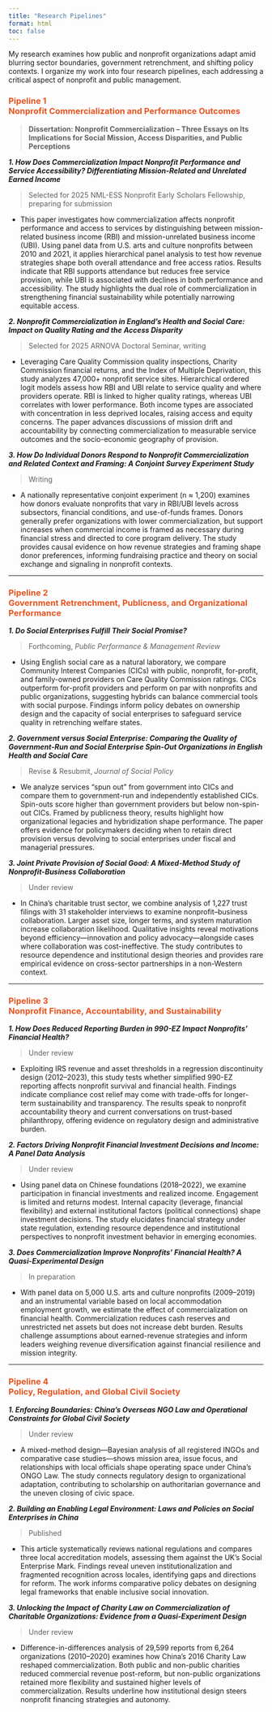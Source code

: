```yaml
---
title: "Research Pipelines"
format: html
toc: false
---
```



<style>
.subtitle {
  font-size: 0.9em;
  font-weight: bold;
  display: block;
  margin-top: 0.4em;
}
.pipeline-title {
  color: #e95420; /* thematic highlight color */
  font-weight: bold;
}
</style>

My research examines how public and nonprofit organizations adapt amid blurring sector boundaries, 
government retrenchment, and shifting policy contexts. I organize my work into four research pipelines, 
each addressing a critical aspect of nonprofit and public management.

### <span class="pipeline-title">Pipeline 1<br>Nonprofit Commercialization and Performance Outcomes</span>

>**Dissertation: Nonprofit Commercialization – Three Essays on Its Implications for Social Mission, Access Disparities, and Public Perceptions**

***1. How Does Commercialization Impact Nonprofit Performance and Service Accessibility? Differentiating Mission-Related and Unrelated Earned Income***  

> Selected for 2025 NML-ESS Nonprofit Early Scholars Fellowship, preparing for submission 

- This paper investigates how commercialization affects nonprofit performance and access to services by distinguishing between mission-related business income (RBI) and mission-unrelated business income (UBI). Using panel data from U.S. arts and culture nonprofits between 2010 and 2021, it applies hierarchical panel analysis to test how revenue strategies shape both overall attendance and free access ratios. Results indicate that RBI supports attendance but reduces free service provision, while UBI is associated with declines in both performance and accessibility. The study highlights the dual role of commercialization in strengthening financial sustainability while potentially narrowing equitable access.

***2. Nonprofit Commercialization in England’s Health and Social Care: Impact on Quality Rating and the Access Disparity***  

> Selected for 2025 ARNOVA Doctoral Seminar, writing

- Leveraging Care Quality Commission quality inspections, Charity Commission financial returns, and the Index of Multiple Deprivation, this study analyzes 47,000+ nonprofit service sites. Hierarchical ordered logit models assess how RBI and UBI relate to service quality and where providers operate. RBI is linked to higher quality ratings, whereas UBI correlates with lower performance. Both income types are associated with concentration in less deprived locales, raising access and equity concerns. The paper advances discussions of mission drift and accountability by connecting commercialization to measurable service outcomes and the socio-economic geography of provision.

***3. How Do Individual Donors Respond to Nonprofit Commercialization and Related Context and Framing: A Conjoint Survey Experiment Study***  

> Writing

- A nationally representative conjoint experiment (n ≈ 1,200) examines how donors evaluate nonprofits that vary in RBI/UBI levels across subsectors, financial conditions, and use-of-funds frames. Donors generally prefer organizations with lower commercialization, but support increases when commercial income is framed as necessary during financial stress and directed to core program delivery. The study provides causal evidence on how revenue strategies and framing shape donor preferences, informing fundraising practice and theory on social exchange and signaling in nonprofit contexts.

---

### <span class="pipeline-title">Pipeline 2<br>Government Retrenchment, Publicness, and Organizational Performance</span>

***1. Do Social Enterprises Fulfill Their Social Promise?***  

> Forthcoming, *Public Performance & Management Review*

- Using English social care as a natural laboratory, we compare Community Interest Companies (CICs) with public, nonprofit, for-profit, and family-owned providers on Care Quality Commission ratings. CICs outperform for-profit providers and perform on par with nonprofits and public organizations, suggesting hybrids can balance commercial tools with social purpose. Findings inform policy debates on ownership design and the capacity of social enterprises to safeguard service quality in retrenching welfare states.

***2. Government versus Social Enterprise: Comparing the Quality of Government-Run and Social Enterprise Spin-Out Organizations in English Health and Social Care***  

> Revise & Resubmit, *Journal of Social Policy*

- We analyze services “spun out” from government into CICs and compare them to government-run and independently established CICs. Spin-outs score higher than government providers but below non-spin-out CICs. Framed by publicness theory, results highlight how organizational legacies and hybridization shape performance. The paper offers evidence for policymakers deciding when to retain direct provision versus devolving to social enterprises under fiscal and managerial pressures.

***3. Joint Private Provision of Social Good: A Mixed-Method Study of Nonprofit-Business Collaboration***  

> Under review

- In China’s charitable trust sector, we combine analysis of 1,227 trust filings with 31 stakeholder interviews to examine nonprofit–business collaboration. Larger asset size, longer terms, and system maturation increase collaboration likelihood. Qualitative insights reveal motivations beyond efficiency—innovation and policy advocacy—alongside cases where collaboration was cost-ineffective. The study contributes to resource dependence and institutional design theories and provides rare empirical evidence on cross-sector partnerships in a non-Western context.

---

### <span class="pipeline-title">Pipeline 3<br>Nonprofit Finance, Accountability, and Sustainability</span>

***1. How Does Reduced Reporting Burden in 990-EZ Impact Nonprofits’ Financial Health?***  

> Under review

- Exploiting IRS revenue and asset thresholds in a regression discontinuity design (2012–2023), this study tests whether simplified 990-EZ reporting affects nonprofit survival and financial health. Findings indicate compliance cost relief may come with trade-offs for longer-term sustainability and transparency. The results speak to nonprofit accountability theory and current conversations on trust-based philanthropy, offering evidence on regulatory design and administrative burden.

***2. Factors Driving Nonprofit Financial Investment Decisions and Income: A Panel Data Analysis***  

> Under review

- Using panel data on Chinese foundations (2018–2022), we examine participation in financial investments and realized income. Engagement is limited and returns modest. Internal capacity (leverage, financial flexibility) and external institutional factors (political connections) shape investment decisions. The study elucidates financial strategy under state regulation, extending resource dependence and institutional perspectives to nonprofit investment behavior in emerging economies.

***3. Does Commercialization Improve Nonprofits’ Financial Health? A Quasi-Experimental Design***  

> In preparation

- With panel data on 5,000 U.S. arts and culture nonprofits (2009–2019) and an instrumental variable based on local accommodation employment growth, we estimate the effect of commercialization on financial health. Commercialization reduces cash reserves and unrestricted net assets but does not increase debt burden. Results challenge assumptions about earned-revenue strategies and inform leaders weighing revenue diversification against financial resilience and mission integrity.

---

### <span class="pipeline-title">Pipeline 4<br>Policy, Regulation, and Global Civil Society</span>

***1. Enforcing Boundaries: China’s Overseas NGO Law and Operational Constraints for Global Civil Society***  

> Under review

- A mixed-method design—Bayesian analysis of all registered INGOs and comparative case studies—shows mission area, issue focus, and relationships with local officials shape operating space under China’s ONGO Law. The study connects regulatory design to organizational adaptation, contributing to scholarship on authoritarian governance and the uneven closing of civic space.

***2. Building an Enabling Legal Environment: Laws and Policies on Social Enterprises in China***  

> Published

- This article systematically reviews national regulations and compares three local accreditation models, assessing them against the UK’s Social Enterprise Mark. Findings reveal uneven institutionalization and fragmented recognition across locales, identifying gaps and directions for reform. The work informs comparative policy debates on designing legal frameworks that enable inclusive social innovation.

***3. Unlocking the Impact of Charity Law on Commercialization of Charitable Organizations: Evidence from a Quasi-Experiment Design***

> Under review

- Difference-in-differences analysis of 29,599 reports from 6,264 organizations (2010–2020) examines how China’s 2016 Charity Law reshaped commercialization. Both public and non-public charities reduced commercial revenue post-reform, but non-public organizations retained more flexibility and sustained higher levels of commercialization. Results underline how institutional design steers nonprofit financing strategies and autonomy.